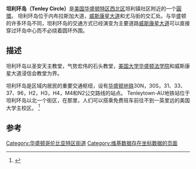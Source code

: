 {{noteTA
|G1=Transport
}}
{{Infobox street
| name                    = 坦利环岛
| marker_image            = 
| image                   = Tenley circle panorama.jpg
| image_size              = 
| image_alt               = 
| image_map               = 
| caption                 = Panoramic view of Tenley Circle in 2007
| map_type                = 
| map_size                = 
| map_caption             = 
| map_alt                 = 
| other_name              = 
| former_names            = 
| part_of                 = 
| namesake                = John Tenley
| type                    = [[圓環|圓環]]
| owner                   = [[华盛顿哥伦比亚特区|华盛顿哥伦比亚特区]]
| maint                   = [[美国国家公园管理局|美国国家公园管理局]][[哥伦比亚特区交通局|哥伦比亚特区交通局]]
| length                  = 
| length_m                = 
| length_ft               = 
| length_km               = 
| length_mi               = 
| length_ref              = 
| length_notes            = 
| width                   = 
| area                    = 
| addresses               = 
| location                = {{nowrap|{{link-en|Tenleytown}}, [[华盛顿哥伦比亚特区|华盛顿哥伦比亚特区]]}}
| arrondissement          = 
| quarter                 = 
| postal_code             = 
| metro                   = {{link-en|Tenleytown–AU station}}
| coordinates             = {{coord|38|56|46|N|77|4|44|W|display=inline,title}}
| direction_a             = 
| terminus_a              = 
| direction_b             = 
| terminus_b              = 
| junction                = 
| north                   = 
| east                    = 
| south                   = 
| west                    = 
| main_contractor         = 
| cost                    = 
| references              = 
| commissioning_date      = 
| construction_start_date = 
| completion_date         = 
| inauguration_date       = <!-- {{Start date|YYYY|MM|DD}} -->
| demolition_date         = 
| designer                = 
| known_for               = 
| status                  = 
| website                 = <!-- {{URL|example.com}} -->
}}'''坦利环岛（Tenley Circle）'''是[[美国|美国]][[华盛顿哥伦比亚特区|华盛顿特区]][[西北区_(华盛顿特区)|西北区]]坦利镇社区附近的一个[[圓環|圓環]]。 坦利环岛位于内布拉斯加大道，[[威斯康星大道|威斯康星大道]]和尤马街的交汇处。与华盛顿的许多环岛不同，坦利环岛的交通方式已经演变为主要道路[[威斯康星大道|威斯康星大道]]可以直接穿过环岛中心而不必绕着圆环外围。

== 描述 ==
坦利环岛以圣安天主教堂，气势宏伟的石头教堂，[[美利坚大学|美国大学]][[美利坚大学华盛顿法学院|华盛顿法学院]]和威斯康星大道浸信会教堂为界。

坦利环岛是区域内居民的重要交通枢纽，设有[[華盛頓都會區交通局|华盛顿地铁]]30N，30S，31、33、37、96，H2，H3，H4，M4和N2公交路线的站点。 Tenleytown-AU地铁站位于坦利环岛以北一个街区，在那里，人们可以搭乘免费班车前往不到一英里远的美国大学主校区。 <ref>{{Cite web|title=Shuttle Services|url=https://www.american.edu/finance/facilities/shuttle.cfm|accessdate=2018-02-27|date=2017|work=American University|language=en}}</ref>

== 参考 ==
{{reflist}}

{{华盛顿哥伦比亚特区街道}}
[[Category:华盛顿哥伦比亚特区街道|Category:华盛顿哥伦比亚特区街道]]
[[Category:维基数据存在坐标数据的页面|Category:维基数据存在坐标数据的页面]]